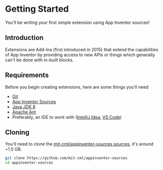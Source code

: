 # Getting Started

You'll be writing your first simple extension using App Inventor sources!

## Introduction

Extensions are Add-Ins (first introduced in 2015) that extend the capabilities of App Inventor by providing access to new APIs or things which generally can't be done with in-built blocks.

## Requirements

Before you begin creating extensions, here are some things you'll need

- [Git](https://git-scm.com/)
- [App Inventor Sources](https://github.com/mit-cml/appinventor-sources)
- [Java JDK 8](https://www.openlogic.com/openjdk-downloads)
- [Apache Ant](https://ant.apache.org/)
- Preferably, an IDE to work with ([IntelliJ Idea](https://www.jetbrains.com/idea/), [VS Code](https://code.visualstudio.com/))

## Cloning

You'll need to clone the [mit-cml/appinventor-sources sources](https://github.com/mit-cml/appinventor-sources),
it's around ~1.5 GB.

```bash
git clone https://github.com/mit-cml/appinventor-sources
cd appinventor-sources
```